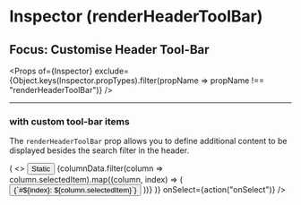 


<Meta title="Inspector (renderHeaderToolBar)" component={Inspector} />

# Inspector (renderHeaderToolBar)
## Focus: Customise Header Tool-Bar

<Props of={Inspector} exclude={Object.keys(Inspector.propTypes).filter(propName => propName !== "renderHeaderToolBar")} />

----

### with custom tool-bar items
The `renderHeaderToolBar` prop allows you to define additional content to be displayed besides the search filter in the header.

<Preview>
    <Story name="with custom tool-bar items">
        <Inspector
            schemas={{
                Person: personSchema,
                Shop: shopSelectionSchema
            }}
            defaultSelectedItems={["Person", "friends"]}
            renderHeaderToolBar={({ columnData }) => (
                <>
                    <button type="button" style={{ padding: "0.25em", lineHeight: "2em", marginRight: ".5em" }}>Static</button>
                    {columnData.filter(column => column.selectedItem).map((column, index) => (
                        <button key={index} type="button" style={{ padding: "0.25em", lineHeight: "2em" }}>{`#${index}: ${column.selectedItem}`}</button>
                    ))}
                </>
            )}
            onSelect={action("onSelect")}
        />
    </Story>
</Preview>
